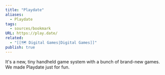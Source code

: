 ```yaml
---
title: "Playdate"
aliases:
  - Playdate
tags:
  - sources/bookmark
URL: https://play.date/
related:
  - "[[🗺️ Digital Games|Digital Games]]"
publish: true
---
```


It's a new, tiny handheld game system with a bunch of brand-new games. We made Playdate just for fun.